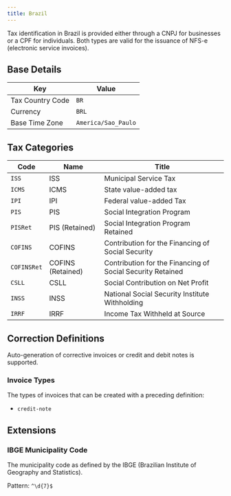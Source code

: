 ```yaml
---
title: Brazil
---
```

Tax identification in Brazil is provided either through a CNPJ for businesses or a CPF for individuals. Both types are valid for the issuance of NFS-e (electronic service invoices).

## Base Details

| Key | Value |
| --- | ----- |
| Tax Country Code | <code>BR</code> |
| Currency | <code>BRL</code> |
| Base Time Zone | <code>America/Sao_Paulo</code> |

## Tax Categories

| Code | Name | Title |
| ---- | ---- | ----- |
| <code>ISS</code> | ISS | Municipal Service Tax |
| <code>ICMS</code> | ICMS | State value-added tax |
| <code>IPI</code> | IPI | Federal value-added Tax |
| <code>PIS</code> | PIS | Social Integration Program |
| <code>PISRet</code> | PIS (Retained) | Social Integration Program Retained |
| <code>COFINS</code> | COFINS | Contribution for the Financing of Social Security |
| <code>COFINSRet</code> | COFINS (Retained) | Contribution for the Financing of Social Security Retained |
| <code>CSLL</code> | CSLL | Social Contribution on Net Profit |
| <code>INSS</code> | INSS | National Social Security Institute Withholding |
| <code>IRRF</code> | IRRF | Income Tax Withheld at Source |

## Correction Definitions

Auto-generation of corrective invoices or credit and debit notes is
supported.

### Invoice Types

The types of invoices that can be created with a preceding definition:
- <code>credit-note</code>

## Extensions
### IBGE Municipality Code	

The municipality code as defined by the IBGE (Brazilian Institute of Geography and
Statistics).

<Accordion title="br-ibge-municipality">

Pattern: <code>^\d{7}$</code>
</Accordion>